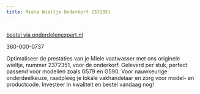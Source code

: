 ```yaml
---
title: Miele Wieltje Onderkorf 2372351
---
```



<Image src={imageProduct} width={imageProduct.width} alt="" />

[bestel via onderdelenexpert.nl](https://www.onderdelenexpert.nl/miele-wieltje-onderkorf-vaatwasser-2372352)

360-000-0737

Optimaliseer de prestaties van je Miele vaatwasser met ons originele wieltje, nummer 2372351, voor de onderkorf. Geleverd per stuk, perfect passend voor modellen zoals G579 en G590. Voor nauwkeurige onderdeelkeuze, raadpleeg je lokale vakhandelaar en zorg voor model- en productcode. Investeer in kwaliteit en bestel vandaag nog!
